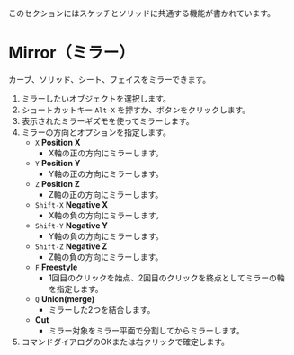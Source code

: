 
<Callout emoji="">このセクションにはスケッチとソリッドに共通する機能が書かれています。</Callout>

# Mirror（ミラー）

<Reference shortcut="Alt-X" command="Mirror" button="Left of Command Bar" />

カーブ、ソリッド、シート、フェイスをミラーできます。

1. ミラーしたいオブジェクトを選択します。
2. ショートカットキー `Alt-X` を押すか、ボタンをクリックします。
3. 表示されたミラーギズモを使ってミラーします。
4. ミラーの方向とオプションを指定します。
   - `X` **Position X**
      - X軸の正の方向にミラーします。
   - `Y` **Position Y**
      - Y軸の正の方向にミラーします。
   - `Z` **Position Z**
      - Z軸の正の方向にミラーします。
   - `Shift-X` **Negative X**
      - X軸の負の方向にミラーします。
   - `Shift-Y` **Negative Y**
      - Y軸の負の方向にミラーします。
   - `Shift-Z` **Negative Z**
      - Z軸の負の方向にミラーします。
   - `F` **Freestyle**
      - 1回目のクリックを始点、2回目のクリックを終点としてミラーの軸を指定します。
   - `Q` **Union(merge)**
      - ミラーした2つを結合します。
   - **Cut**
      - ミラー対象をミラー平面で分割してからミラーします。
5. コマンドダイアログのOKまたは右クリックで確定します。